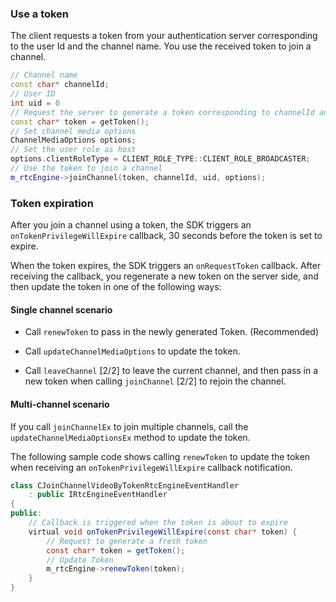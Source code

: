 <PlatformWrapper platform="windows">

### Use a token

The client requests a token from your authentication server corresponding to the user Id and the channel name. You use the received token to join a channel.

```cpp
// Channel name
const char* channelId;
// User ID
int uid = 0
// Request the server to generate a token corresponding to channelId and uid
const char* token = getToken();
// Set channel media options
ChannelMediaOptions options;
// Set the user role as host
options.clientRoleType = CLIENT_ROLE_TYPE::CLIENT_ROLE_BROADCASTER;
// Use the token to join a channel
m_rtcEngine->joinChannel(token, channelId, uid, options);
```

### Token expiration 

After you join a channel using a token, the SDK triggers an `onTokenPrivilegeWillExpire` callback, 30 seconds before the token is set to expire.

When the token expires, the SDK triggers an `onRequestToken` callback. After receiving the callback, you regenerate a new token on the server side, and then update the token in one of the following ways:

#### Single channel scenario

* Call `renewToken` to pass in the newly generated Token. (Recommended)

* Call `updateChannelMediaOptions` to update the token.

* Call `leaveChannel` [2/2] to leave the current channel, and then pass in a new token when calling `joinChannel` [2/2] to rejoin the channel.

#### Multi-channel scenario

If you call `joinChannelEx` to join multiple channels, call the `updateChannelMediaOptionsEx` method to update the token.

The following sample code shows calling `renewToken` to update the token when receiving an `onTokenPrivilegeWillExpire` callback notification.

```java
class CJoinChannelVideoByTokenRtcEngineEventHandler
    : public IRtcEngineEventHandler
{
public:
    // Callback is triggered when the token is about to expire
	virtual void onTokenPrivilegeWillExpire(const char* token) {
        // Request to generate a fresh token
		const char* token = getToken();
        // Update Token
		m_rtcEngine->renewToken(token);
    }
}
```

</PlatformWrapper>